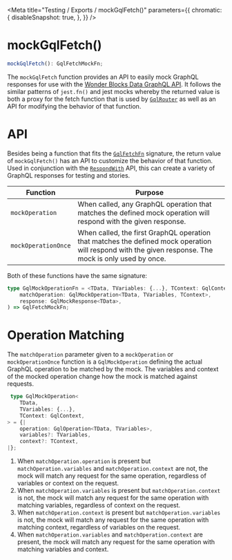 
<Meta
    title="Testing / Exports / mockGqlFetch()"
    parameters={{
        chromatic: {
            disableSnapshot: true,
        },
    }}
/>

# mockGqlFetch()

```ts
mockGqlFetch(): GqlFetchMockFn;
```

The `mockGqlFetch` function provides an API to easily mock GraphQL responses for use with the [Wonder Blocks Data GraphQL API](/docs/data-graphql--page). It follows the similar patterns of `jest.fn()` and jest mocks whereby the returned value is both a proxy for the fetch function that is used by [`GqlRouter`](/docs/data-exports-gqlrouter--page) as well as an API for modifying the behavior of that function.

# API

Besides being a function that fits the [`GqlFetchFn`](/docs/data-types-gqlfetchfn--page) signature, the return value of `mockGqlFetch()` has an API to customize the behavior of that function. Used in conjunction with the [`RespondWith`](/docs/testing-exports-respondwith--page) API, this can create a variety of GraphQL responses for testing and stories.

| Function | Purpose |
| -------- | ------- |
| `mockOperation` | When called, any GraphQL operation that matches the defined mock operation will respond with the given response. |
| `mockOperationOnce` | When called, the first GraphQL operation that matches the defined mock operation will respond with the given response. The mock is only used by once. |

Both of these functions have the same signature:

```ts
type GqlMockOperationFn = <TData, TVariables: {...}, TContext: GqlContext>(
    matchOperation: GqlMockOperation<TData, TVariables, TContext>,
    response: GqlMockResponse<TData>,
) => GqlFetchMockFn;
```

# Operation Matching

The `matchOperation` parameter given to a `mockOperation` or `mockOperationOnce` function is a `GqlMockOperation` defining the actual GraphQL operation to be matched by the mock. The variables and context of the mocked operation change how the mock is matched against requests.

```ts
 type GqlMockOperation<
    TData,
    TVariables: {...},
    TContext: GqlContext,
> = {|
    operation: GqlOperation<TData, TVariables>,
    variables?: TVariables,
    context?: TContext,
|};
```

1. When `matchOperation.operation` is present but `matchOperation.variables` and `matchOperation.context` are not, the mock will match any request for the
same operation, regardless of variables or context on the request.
2. When `matchOperation.variables` is present but `matchOperation.context` is not, the mock will match any request for the same operation with matching variables, regardless of context on the request.
3. When `matchOperation.context` is present but `matchOperation.variables` is not, the mock will match any request for the same operation with matching context, regardless of variables on the request.
4. When `matchOperation.variables` and `matchOperation.context` are present, the mock will match any request for the same operation with matching variables and context.

